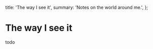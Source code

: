 
  title: 'The way I see it',
  summary: 'Notes on the world around me.',
};

<Seo title={meta.title} description={meta.summary} />

# The way I see it

todo
